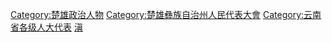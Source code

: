 [[Category:楚雄政治人物|Category:楚雄政治人物]]
[[Category:楚雄彝族自治州人民代表大會|Category:楚雄彝族自治州人民代表大會]]
[[Category:云南省各级人大代表|Category:云南省各级人大代表]]
[[Category:自治州人大代表|滇]]